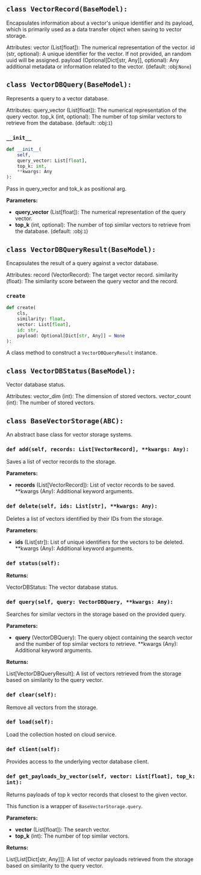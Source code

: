 <a id="camel.storages.vectordb_storages.base"></a>

<a id="camel.storages.vectordb_storages.base.VectorRecord"></a>

## `class VectorRecord(BaseModel):`

Encapsulates information about a vector's unique identifier and its
payload, which is primarily used as a data transfer object when saving
to vector storage.

Attributes:
vector (List[float]): The numerical representation of the vector.
id (str, optional): A unique identifier for the vector. If not
provided, an random uuid will be assigned.
payload (Optional[Dict[str, Any]], optional): Any additional metadata
or information related to the vector. (default: :obj:`None`)

<a id="camel.storages.vectordb_storages.base.VectorDBQuery"></a>

## `class VectorDBQuery(BaseModel):`

Represents a query to a vector database.

Attributes:
query_vector (List[float]): The numerical representation of the query
vector.
top_k (int, optional): The number of top similar vectors to retrieve
from the database. (default: :obj:`1`)

<a id="camel.storages.vectordb_storages.base.VectorDBQuery.__init__"></a>

### `__init__`

```python
def __init__(
    self,
    query_vector: List[float],
    top_k: int,
    **kwargs: Any
):
```

Pass in query_vector and tok_k as positional arg.

**Parameters:**

- **query_vector** (List[float]): The numerical representation of the query vector.
- **top_k** (int, optional): The number of top similar vectors to retrieve from the database. (default: :obj:`1`)

<a id="camel.storages.vectordb_storages.base.VectorDBQueryResult"></a>

## `class VectorDBQueryResult(BaseModel):`

Encapsulates the result of a query against a vector database.

Attributes:
record (VectorRecord): The target vector record.
similarity (float): The similarity score between the query vector and
the record.

<a id="camel.storages.vectordb_storages.base.VectorDBQueryResult.create"></a>

### `create`

```python
def create(
    cls,
    similarity: float,
    vector: List[float],
    id: str,
    payload: Optional[Dict[str, Any]] = None
):
```

A class method to construct a `VectorDBQueryResult` instance.

<a id="camel.storages.vectordb_storages.base.VectorDBStatus"></a>

## `class VectorDBStatus(BaseModel):`

Vector database status.

Attributes:
vector_dim (int): The dimension of stored vectors.
vector_count (int): The number of stored vectors.

<a id="camel.storages.vectordb_storages.base.BaseVectorStorage"></a>

## `class BaseVectorStorage(ABC):`

An abstract base class for vector storage systems.

<a id="camel.storages.vectordb_storages.base.BaseVectorStorage.add"></a>

### `def add(self, records: List[VectorRecord], **kwargs: Any):`

Saves a list of vector records to the storage.

**Parameters:**

- **records** (List[VectorRecord]): List of vector records to be saved. **kwargs (Any): Additional keyword arguments.

<a id="camel.storages.vectordb_storages.base.BaseVectorStorage.delete"></a>

### `def delete(self, ids: List[str], **kwargs: Any):`

Deletes a list of vectors identified by their IDs from the storage.

**Parameters:**

- **ids** (List[str]): List of unique identifiers for the vectors to be deleted. **kwargs (Any): Additional keyword arguments.

<a id="camel.storages.vectordb_storages.base.BaseVectorStorage.status"></a>

### `def status(self):`

**Returns:**

  VectorDBStatus: The vector database status.

<a id="camel.storages.vectordb_storages.base.BaseVectorStorage.query"></a>

### `def query(self, query: VectorDBQuery, **kwargs: Any):`

Searches for similar vectors in the storage based on the provided
query.

**Parameters:**

- **query** (VectorDBQuery): The query object containing the search vector and the number of top similar vectors to retrieve. **kwargs (Any): Additional keyword arguments.

**Returns:**

  List[VectorDBQueryResult]: A list of vectors retrieved from the
storage based on similarity to the query vector.

<a id="camel.storages.vectordb_storages.base.BaseVectorStorage.clear"></a>

### `def clear(self):`

Remove all vectors from the storage.

<a id="camel.storages.vectordb_storages.base.BaseVectorStorage.load"></a>

### `def load(self):`

Load the collection hosted on cloud service.

<a id="camel.storages.vectordb_storages.base.BaseVectorStorage.client"></a>

### `def client(self):`

Provides access to the underlying vector database client.

<a id="camel.storages.vectordb_storages.base.BaseVectorStorage.get_payloads_by_vector"></a>

### `def get_payloads_by_vector(self, vector: List[float], top_k: int):`

Returns payloads of top k vector records that closest to the given
vector.

This function is a wrapper of `BaseVectorStorage.query`.

**Parameters:**

- **vector** (List[float]): The search vector.
- **top_k** (int): The number of top similar vectors.

**Returns:**

  List[List[Dict[str, Any]]]: A list of vector payloads retrieved
from the storage based on similarity to the query vector.
